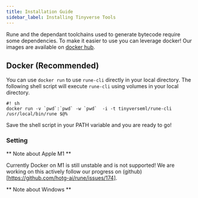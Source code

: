 ```yaml
---
title: Installation Guide
sidebar_label: Installing Tinyverse Tools
---
```


Rune and the dependant toolchains used to generate bytecode require some dependencies. To make it 
easier to use you can leverage docker! Our images are available on [docker hub](https://hub.docker.com/repository/docker/tinyverseml).

## Docker (Recommended)

You can use `docker run` to use `rune-cli` directly in your local directory. The following shell script will execute `rune-cli` using volumes in your local directory.
```
#! sh
docker run -v `pwd`:`pwd` -w `pwd`  -i -t tinyverseml/rune-cli /usr/local/bin/rune $@%   
```

Save the shell script in your PATH variable and you are ready to go!


### Setting 

** Note about Apple M1 **

Currently Docker on M1 is still unstable and is not supported! We are working on this actively follow our progress
on (github)[https://github.com/hotg-ai/rune/issues/174].  

** Note about Windows **


